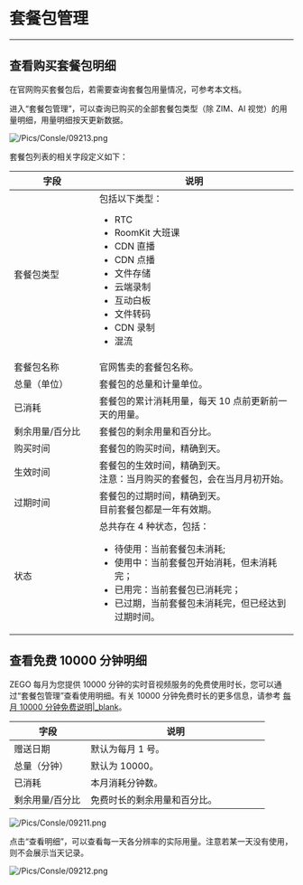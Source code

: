 # 套餐包管理

- - -

## 查看购买套餐包明细

在官网购买套餐包后，若需要查询套餐包用量情况，可参考本文档。

进入“套餐包管理”，可以查询已购买的全部套餐包类型（除 ZIM、AI 视觉）的用量明细，用量明细按天更新数据。

![/Pics/Consle/09213.png](http://doc.oa.zego.im/Pics/Consle/09213.png)

套餐包列表的相关字段定义如下：

<style>
table th:nth-of-type(1) {min-width: 120px; width: 30%;}
table th:nth-of-type(2) {min-width: 120px; width: 70%;}
table {width: 100%;}
</style>

| 字段 | 说明 |
|----|----|
|套餐包类型|包括以下类型：<ul><li>RTC</li><li>RoomKit 大班课</li><li>CDN 直播</li><li>CDN 点播</li><li>文件存储</li><li>云端录制</li><li>互动白板</li><li>文件转码</li><li>CDN 录制</li><li>混流</li></ul>|
|套餐包名称|官网售卖的套餐包名称。|
|总量（单位）|套餐包的总量和计量单位。|
|已消耗|套餐包的累计消耗用量，每天 10 点前更新前一天的用量。|
|剩余用量/百分比|套餐包的剩余用量和百分比。|
|购买时间|套餐包的购买时间，精确到天。|
|生效时间|套餐包的生效时间，精确到天。 <br> 注意：当月购买的套餐包，会在当月月初开始。|
|过期时间|套餐包的过期时间，精确到天。<br> 目前套餐包都是一年有效期。|
|状态|总共存在 4 种状态，包括：<ul><li>待使用：当前套餐包未消耗;</li><li>使用中：当前套餐包开始消耗，但未消耗完；</li><li>已用完：当前套餐包已消耗完；</li><li>已过期，当前套餐包未消耗完，但已经达到过期时间。</li></ul>|

## 查看免费 10000 分钟明细

ZEGO 每月为您提供 10000 分钟的实时音视频服务的免费使用时长，您可以通过“套餐包管理”查看使用明细。有关 10000 分钟免费时长的更多信息，请参考 [每月 10000 分钟免费说明\|_blank](#11866)。

| 字段 | 说明 |
|----|----|
|赠送日期|默认为每月 1 号。|
|总量（分钟）|默认为 10000。|
|已消耗|本月消耗分钟数。|
|剩余用量/百分比|免费时长的剩余用量和百分比。|
![/Pics/Consle/09211.png](http://doc.oa.zego.im/Pics/Consle/09211.png)


点击“查看明细”，可以查看每一天各分辨率的实际用量。注意若某一天没有使用，则不会展示当天记录。

![/Pics/Consle/09212.png](http://doc.oa.zego.im/Pics/Consle/09212.png)
